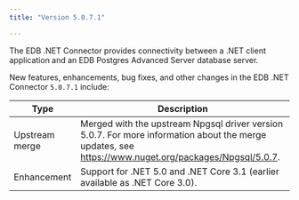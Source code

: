 ```yaml
---
title: "Version 5.0.7.1"

---
```

The EDB .NET Connector provides connectivity between a .NET client application and an EDB Postgres Advanced Server database server.

New features, enhancements, bug fixes, and other changes in the EDB .NET Connector `5.0.7.1` include:

| Type           | Description                                                                                                                                                     |
| -------------- | --------------------------------------------------------------------------------------------------------------------------------------------------------------- |
| Upstream merge | Merged with the upstream Npgsql driver version 5.0.7. For more information about the merge updates, see <https://www.nuget.org/packages/Npgsql/5.0.7>.        |
| Enhancement    | Support for .NET 5.0 and .NET Core 3.1 (earlier available as .NET Core 3.0).                                                                                    |